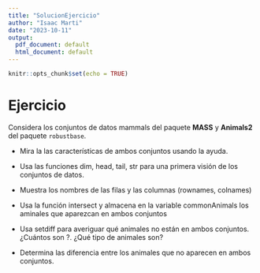 ```yaml
---
title: "SolucionEjercicio"
author: "Isaac Marti"
date: "2023-10-11"
output:
  pdf_document: default
  html_document: default
---
```


```r
knitr::opts_chunk$set(echo = TRUE)
```

# Ejercicio

Considera los conjuntos de datos mammals del paquete **MASS** y **Animals2** del paquete `robustbase`.

+ Mira la las características de ambos conjuntos usando la ayuda.

    
+ Usa las funciones dim, head, tail, str para una primera visión de los conjuntos de datos.


+ Muestra los nombres de las filas y las columnas (rownames, colnames)


+ Usa la función intersect y almacena en la variable commonAnimals los aminales que aparezcan en ambos conjuntos


+ Usa setdiff para averiguar qué animales no están en ambos conjuntos. ¿Cuántos son ?. ¿Qué tipo de animales son?


+ Determina las diferencia entre los animales que no aparecen en ambos conjuntos.
    
    
